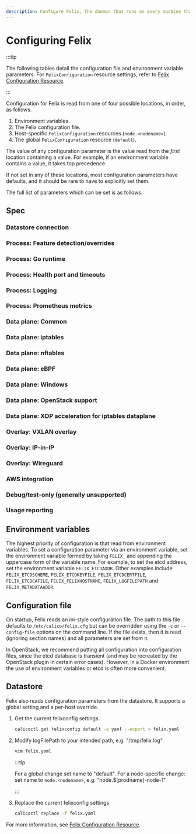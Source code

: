 ```yaml
---
description: Configure Felix, the daemon that runs on every machine that provides endpoints.
---
```


# Configuring Felix


:::tip

The following tables detail the configuration file and
environment variable parameters. For `FelixConfiguration` resource settings,
refer to [Felix Configuration Resource](../resources/felixconfig.mdx).

:::

Configuration for Felix is read from one of four possible locations, in order, as follows.

1.  Environment variables.
2.  The Felix configuration file.
3.  Host-specific `FelixConfiguration` resources (`node.<nodename>`).
4.  The global `FelixConfiguration` resource (`default`).

The value of any configuration parameter is the value read from the
_first_ location containing a value. For example, if an environment variable
contains a value, it takes top precedence.

If not set in any of these locations, most configuration parameters have
defaults, and it should be rare to have to explicitly set them.

The full list of parameters which can be set is as follows.

## Spec

### Datastore connection

<FelixConfig
  configType='configenv'
  name='Datastore connection'
/>

### Process: Feature detection/overrides

<FelixConfig
  configType='configenv'
  name='Process: Feature detection/overrides'
/>

### Process: Go runtime

<FelixConfig
  configType='configenv'
  name='Process: Go runtime'
/>

### Process: Health port and timeouts

<FelixConfig
  configType='configenv'
  name='Process: Health port and timeouts'
/>

### Process: Logging

<FelixConfig
  configType='configenv'
  name='Process: Logging'
/>

### Process: Prometheus metrics

<FelixConfig
  configType='configenv'
  name='Process: Prometheus metrics'
/>

### Data plane: Common

<FelixConfig
  configType='configenv'
  name='Dataplane: Common'
/>

### Data plane: iptables

<FelixConfig
  configType='configenv'
  name='Dataplane: iptables'
/>

### Data plane: nftables

<FelixConfig
  configType='configenv'
  name='Dataplane: nftables'
/>

### Data plane: eBPF

<FelixConfig
  configType='configenv'
  name='Dataplane: eBPF'
/>

### Data plane: Windows

<FelixConfig
  configType='configenv'
  name='Dataplane: Windows'
/>

### Data plane: OpenStack support

<FelixConfig
  configType='configenv'
  name='Dataplane: OpenStack support'
/>

### Data plane: XDP acceleration for iptables dataplane

<FelixConfig
  configType='configenv'
  name='Dataplane: XDP acceleration for iptables dataplane'
/>

### Overlay: VXLAN overlay

<FelixConfig
  configType='configenv'
  name='Overlay: VXLAN overlay'
/>

### Overlay: IP-in-IP

<FelixConfig
  configType='configenv'
  name='Overlay: IP-in-IP'
/>

### Overlay: Wireguard

<FelixConfig
  configType='configenv'
  name='Overlay: Wireguard'
/>

### AWS integration

<FelixConfig
  configType='configenv'
  name='AWS integration'
/>

### Debug/test-only (generally unsupported)

<FelixConfig
  configType='configenv'
  name='Debug/test-only (generally unsupported)'
/>

### Usage reporting

<FelixConfig
  configType='configenv'
  name='Usage reporting'
/>

## Environment variables

The highest priority of configuration is that read from environment
variables. To set a configuration parameter via an environment variable,
set the environment variable formed by taking `FELIX_` and appending the
uppercase form of the variable name. For example, to set the etcd
address, set the environment variable `FELIX_ETCDADDR`. Other examples
include `FELIX_ETCDSCHEME`, `FELIX_ETCDKEYFILE`, `FELIX_ETCDCERTFILE`,
`FELIX_ETCDCAFILE`, `FELIX_FELIXHOSTNAME`, `FELIX_LOGFILEPATH` and
`FELIX_METADATAADDR`.

## Configuration file

On startup, Felix reads an ini-style configuration file. The path to
this file defaults to `/etc/calico/felix.cfg` but can be overridden
using the `-c` or `--config-file` options on the command line. If the
file exists, then it is read (ignoring section names) and all parameters
are set from it.

In OpenStack, we recommend putting all configuration into configuration
files, since the etcd database is transient (and may be recreated by the
OpenStack plugin in certain error cases). However, in a Docker
environment the use of environment variables or etcd is often more
convenient.

## Datastore

Felix also reads configuration parameters from the datastore. It supports
a global setting and a per-host override.

1. Get the current felixconfig settings.

   ```bash
   calicoctl get felixconfig default -o yaml --export > felix.yaml
   ```

1. Modify logFilePath to your intended path, e.g. "/tmp/felix.log"

   ```bash
   vim felix.yaml
   ```

   :::tip

   For a global change set name to "default".
   For a node-specific change: set name to `node.<nodename>`, e.g. "node.$[prodname]-node-1"

   :::

1. Replace the current felixconfig settings

   ```bash
   calicoctl replace -f felix.yaml
   ```

For more information, see [Felix Configuration Resource](../resources/felixconfig.mdx).
